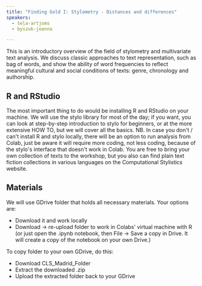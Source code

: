 ```yaml
---
title: "Finding Gold I: Stylometry - Distances and differences"
speakers:
  - šeļa-artjoms
  - byszuk-joanna

---
```

This is an introductory overview of the field of stylometry and multivariate text analysis. We discuss classic approaches to text representation, such as bag of words, and show the ability of word frequencies to reflect meaningful cultural and social conditions of texts: genre, chronology and authorship.
## R and RStudio
The most important thing to do would be installing R and RStudio on your machine. We will use the stylo library for most of the day; if you want, you can look at step-by-step introduction to stylo for beginners, or at the more extensive HOW TO, but we will cover all the basics.
NB. In case you don't / can't install R and stylo locally, there will be an option to run analysis from Colab, just be aware it will require more coding, not less coding, because of the stylo's interface that doesn't work in Colab.
You are free to bring your own collection of texts to the workshop, but you also can find plain text fiction collections in various languages on the Computational Stylistics website.
## Materials
We will use GDrive folder that holds all necessary materials.
Your options are:

  - Download it and work locally
  - Download -> re-upload folder to work in Colabs' virtual machine with R (or just open the .ipynb notebook, then File -> Save a copy in Drive. It will create a copy of the notebook on your own Drive.)

To copy folder to your own GDrive, do this:

  - Download CLS_Madrid_Folder
  - Extract the downloaded .zip
  - Upload the extracted folder back to your GDrive

  <YouTube
  id="Q_gjUt1mlcE"
  caption="Finding Gold I: Stylometry - Distances and differences"
  />

<Speakers>
  <Speaker speaker="šeļa-artjoms">
  </Speaker>
  <Speaker speaker="byszuk-joanna">
  </Speaker>
</Speakers>
